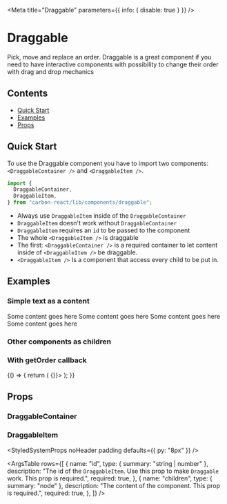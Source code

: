 

<Meta title="Draggable" parameters={{ info: { disable: true } }} />

# Draggable

Pick, move and replace an order. Draggable is a great component if you need to have interactive components
with possibility to change their order with drag and drop mechanics

## Contents

- [Quick Start](#quick-start)
- [Examples](#examples)
- [Props](#props)

## Quick Start

To use the Draggable component you have to import two components: `<DraggableContainer />` and `<DraggableItem />`.

```javascript
import {
  DraggableContainer,
  DraggableItem,
} from "carbon-react/lib/components/draggable";
```

- Always use `DraggableItem` inside of the `DraggableContainer`
- `DraggableItem` doesn't work without `DraggableContainer`
- `DraggableItem` requires an `id` to be passed to the component
- The whole `<DraggableItem />` is draggable
- The first: `<DraggableContainer />` is a required container to let content inside of `<DraggableItem />` be draggable.
- `<DraggableItem />` Is a component that access every child to be put in.

## Examples

### Simple text as a content

<Canvas>
  <Story name="default">
    <DraggableContainer>
      <DraggableItem key="1" id={1}>
        Some content goes here
      </DraggableItem>
      <DraggableItem key="2" id={2}>
        Some content goes here
      </DraggableItem>
      <DraggableItem key="3" id={3}>
        Some content goes here
      </DraggableItem>
      <DraggableItem key="4" id={4}>
        Some content goes here
      </DraggableItem>
    </DraggableContainer>
  </Story>
</Canvas>

### Other components as children

<Canvas>
  <Story name="components as children">
    <DraggableContainer>
      <DraggableItem key="1" id={1}>
        <Checkbox label="checkbox one" mb={0} />
      </DraggableItem>
      <DraggableItem key="2" id={2}>
        <Checkbox label="checkbox two" mb={0} />
      </DraggableItem>
      <DraggableItem key="3" id={3}>
        <Checkbox label="checkbox three" mb={0} />
      </DraggableItem>
      <DraggableItem key="4" id={4}>
        <Checkbox label="checkbox four" mb={0} />
      </DraggableItem>
    </DraggableContainer>
  </Story>
</Canvas>

### With getOrder callback

<Canvas>
  <Story name="with getOrder callback">
    {() => {
      return (
        <DraggableContainer getOrder={() => {}}>
          <DraggableItem key="1" id={1}>
            <Checkbox label="Draggable Label One" />
          </DraggableItem>
          <DraggableItem key="2" id={2}>
            <Checkbox label="Draggable Label Two" />
          </DraggableItem>
          <DraggableItem key="3" id={3}>
            <Checkbox label="Draggable Label Three" />
          </DraggableItem>
          <DraggableItem key="4" id={4}>
            <Checkbox label="Draggable Label Four" />
          </DraggableItem>
        </DraggableContainer>
      );
    }}
  </Story>
</Canvas>

## Props

### DraggableContainer

<StyledSystemProps of={DraggableContainer} noHeader margin />

### DraggableItem

<StyledSystemProps noHeader padding defaults={{ py: "8px" }} />

<ArgsTable
  rows={[
    {
      name: "id",
      type: { summary: "string | number" },
      description:
        "The id of the `DraggableItem`. Use this prop to make `Draggable` work. This prop is required.",
      required: true,
    },
    {
      name: "children",
      type: { summary: "node" },
      description: "The content of the component. This prop is required.",
      required: true,
    },
  ]}
/>

